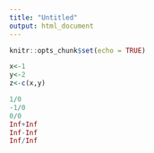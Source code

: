 ```yaml
---
title: "Untitled"
output: html_document
---
```


```r
knitr::opts_chunk$set(echo = TRUE)
```

``` r
x<-1
y<-2
z<-c(x,y)
```

``` r
1/0
-1/0
0/0
Inf+Inf
Inf-Inf
Inf/Inf



```
